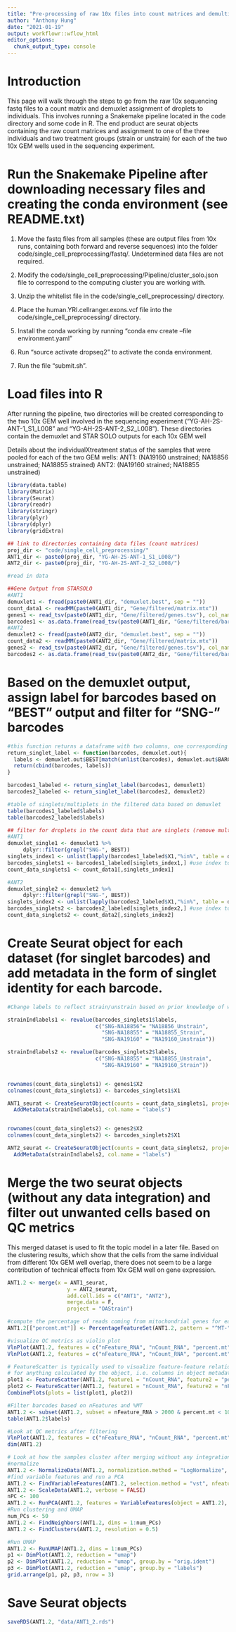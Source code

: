 ```yaml
---
title: "Pre-processing of raw 10x files into count matrices and demultiplexing"
author: "Anthony Hung"
date: "2021-01-19"
output: workflowr::wflow_html
editor_options:
  chunk_output_type: console
---
```


# Introduction

This page will walk through the steps to go from the raw 10x sequencing fastq files to a count matrix and demuxlet assignment of droplets to individuals. This involves running a Snakemake pipeline located in the code directory and some code in R. The end product are seurat objects containing the raw count matrices and assignment to one of the three individuals and two treatment groups (strain or unstrain) for each of the two 10x GEM wells used in the sequencing experiment.


# Run the Snakemake Pipeline after downloading necessary files and creating the conda environment (see README.txt)

1. Move the fastq files from all samples (these are output files from 10x runs, containing both forward and reverse sequences) into the folder
code/single_cell_preprocessing/fastq/. Undetermined data files are not required.

2. Modify the code/single_cell_preprocessing/Pipeline/cluster_solo.json file to correspond to the computing cluster you are working with.

3. Unzip the whitelist file in the code/single_cell_preprocessing/ directory.

4. Place the human.YRI.cellranger.exons.vcf file into the code/single_cell_preprocessing/ directory.

5. Install the conda working by running
"conda env create --file environment.yaml"

6. Run "source activate dropseq2" to activate the conda environment.

7. Run the file "submit.sh".

# Load files into R

After running the pipeline, two directories will be created corresponding to the two 10x GEM well involved in the sequencing experiment ("YG-AH-2S-ANT-1_S1_L008" and "YG-AH-2S-ANT-2_S2_L008"). These directories contain the demuxlet and STAR SOLO outputs for each 10x GEM well

Details about the individualXtreatment status of the samples that were pooled for each of the two GEM wells:
ANT1: (NA19160 unstrained; NA18856 unstrained; NA18855 strained)
ANT2: (NA19160 strained; NA18855 unstrained)

```r
library(data.table)
library(Matrix)
library(Seurat)
library(readr)
library(stringr)
library(plyr)
library(dplyr)
library(gridExtra)
```

```r
## link to directories containing data files (count matrices)
proj_dir <- "code/single_cell_preprocessing/"
ANT1_dir <- paste0(proj_dir, "YG-AH-2S-ANT-1_S1_L008/")
ANT2_dir <- paste0(proj_dir, "YG-AH-2S-ANT-2_S2_L008/")

#read in data

##Gene Output from STARSOLO
#ANT1
demuxlet1 <- fread(paste0(ANT1_dir, "demuxlet.best", sep = ""))
count_data1 <- readMM(paste0(ANT1_dir, "Gene/filtered/matrix.mtx"))
genes1 <- read_tsv(paste0(ANT1_dir, "Gene/filtered/genes.tsv"), col_names = F)
barcodes1 <- as.data.frame(read_tsv(paste0(ANT1_dir, "Gene/filtered/barcodes.tsv"), col_names = F))
#ANT2
demuxlet2 <- fread(paste0(ANT2_dir, "demuxlet.best", sep = ""))
count_data2 <- readMM(paste0(ANT2_dir, "Gene/filtered/matrix.mtx"))
genes2 <- read_tsv(paste0(ANT2_dir, "Gene/filtered/genes.tsv"), col_names = F)
barcodes2 <- as.data.frame(read_tsv(paste0(ANT2_dir, "Gene/filtered/barcodes.tsv"), col_names = F))
```

# Based on the demuxlet output, assign label for barcodes based on "BEST" output and filter for "SNG-" barcodes

```r
#this function returns a dataframe with two columns, one corresponding to the barcodes and one corresponding to the label given by demuxlet
return_singlet_label <- function(barcodes, demuxlet.out){
  labels <- demuxlet.out$BEST[match(unlist(barcodes), demuxlet.out$BARCODE)]
  return(cbind(barcodes, labels))
}

barcodes1_labeled <- return_singlet_label(barcodes1, demuxlet1)
barcodes2_labeled <- return_singlet_label(barcodes2, demuxlet2)

#table of singlets/multiplets in the filtered data based on demuxlet
table(barcodes1_labeled$labels)
table(barcodes2_labeled$labels)

## filter for droplets in the count data that are singlets (remove multiplets)
#ANT1
demuxlet_single1 <- demuxlet1 %>%
     dplyr::filter(grepl("SNG-", BEST))
singlets_index1 <- unlist(lapply(barcodes1_labeled$X1,"%in%", table = demuxlet_single1$BARCODE), use.names = F) #get index of barcodes that are singlets
barcodes_singlets1 <- barcodes1_labeled[singlets_index1,] #use index to subset matrix + barcode names
count_data_singlets1 <- count_data1[,singlets_index1]

#ANT2
demuxlet_single2 <- demuxlet2 %>%
     dplyr::filter(grepl("SNG-", BEST))
singlets_index2 <- unlist(lapply(barcodes2_labeled$X1,"%in%", table = demuxlet_single2$BARCODE), use.names = F) #get index of barcodes that are singlets
barcodes_singlets2 <- barcodes2_labeled[singlets_index2,] #use index to subset matrix + barcode names
count_data_singlets2 <- count_data2[,singlets_index2]
```

# Create Seurat object for each dataset (for singlet barcodes) and add metadata in the form of singlet identity for each barcode.

```r
#Change labels to reflect strain/unstrain based on prior knowledge of which strainXindividual combinations went into each pool

strainIndlabels1 <- revalue(barcodes_singlets1$labels,
                            c("SNG-NA18856"= "NA18856_Unstrain",
                              "SNG-NA18855" = "NA18855_Strain",
                              "SNG-NA19160" = "NA19160_Unstrain"))

strainIndlabels2 <- revalue(barcodes_singlets2$labels,
                            c("SNG-NA18855" = "NA18855_Unstrain",
                              "SNG-NA19160" = "NA19160_Strain"))


rownames(count_data_singlets1) <- genes1$X2
colnames(count_data_singlets1) <- barcodes_singlets1$X1

ANT1_seurat <- CreateSeuratObject(counts = count_data_singlets1, project = "ANT1") %>%
  AddMetaData(strainIndlabels1, col.name = "labels")


rownames(count_data_singlets2) <- genes2$X2
colnames(count_data_singlets2) <- barcodes_singlets2$X1

ANT2_seurat <- CreateSeuratObject(counts = count_data_singlets2, project = "ANT2") %>%
  AddMetaData(strainIndlabels2, col.name = "labels")
```

# Merge the two seurat objects (without any data integration) and filter out unwanted cells based on QC metrics

This merged dataset is used to fit the topic model in a later file. Based on the clustering results, which show that the cells from the same individual from different 10x GEM well overlap, there does not seem to be a large contribution of technical effects from 10x GEM well on gene expression.

```r
ANT1.2 <- merge(x = ANT1_seurat,
                   y = ANT2_seurat,
                   add.cell.ids = c("ANT1", "ANT2"),
                   merge.data = F,
                   project = "OAStrain")

#compute the percentage of reads coming from mitochondrial genes for each droplet
ANT1.2[["percent.mt"]] <- PercentageFeatureSet(ANT1.2, pattern = "^MT-")

#visualize QC metrics as violin plot
VlnPlot(ANT1.2, features = c("nFeature_RNA", "nCount_RNA", "percent.mt"), ncol = 3)
VlnPlot(ANT1.2, features = c("nFeature_RNA", "nCount_RNA", "percent.mt"), ncol = 3, group.by = "labels")

# FeatureScatter is typically used to visualize feature-feature relationships, but can be used
# for anything calculated by the object, i.e. columns in object metadata, PC scores etc.
plot1 <- FeatureScatter(ANT1.2, feature1 = "nCount_RNA", feature2 = "percent.mt")
plot2 <- FeatureScatter(ANT1.2, feature1 = "nCount_RNA", feature2 = "nFeature_RNA")
CombinePlots(plots = list(plot1, plot2))

#Filter barcodes based on nFeatures and %MT 
ANT1.2 <- subset(ANT1.2, subset = nFeature_RNA > 2000 & percent.mt < 10)
table(ANT1.2$labels)

#Look at QC metrics after filtering
VlnPlot(ANT1.2, features = c("nFeature_RNA", "nCount_RNA", "percent.mt"), ncol = 3, group.by = "labels")
dim(ANT1.2)

# Look at how the samples cluster after merging without any integration methods applied
#normalize
ANT1.2 <- NormalizeData(ANT1.2, normalization.method = "LogNormalize", scale.factor = 10000)
#find variable features and run a PCA
ANT1.2 <- FindVariableFeatures(ANT1.2, selection.method = "vst", nfeatures = 2000)
ANT1.2 <- ScaleData(ANT1.2, verbose = FALSE)
nPC <- 100
ANT1.2 <- RunPCA(ANT1.2, features = VariableFeatures(object = ANT1.2), npcs = nPC)
#Run clustering and UMAP
num_PCs <- 50
ANT1.2 <- FindNeighbors(ANT1.2, dims = 1:num_PCs)
ANT1.2 <- FindClusters(ANT1.2, resolution = 0.5)

#Run UMAP
ANT1.2 <- RunUMAP(ANT1.2, dims = 1:num_PCs)
p1 <- DimPlot(ANT1.2, reduction = "umap")
p2 <- DimPlot(ANT1.2, reduction = "umap", group.by = "orig.ident")
p3 <- DimPlot(ANT1.2, reduction = "umap", group.by = "labels")
grid.arrange(p1, p2, p3, nrow = 3)
```

# Save Seurat objects

```r
saveRDS(ANT1.2, "data/ANT1_2.rds")
```
